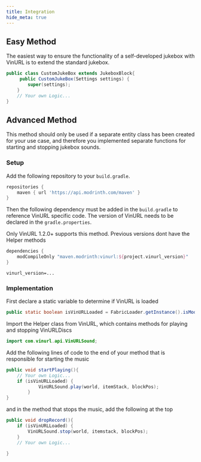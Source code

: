 ```yaml
---
title: Integration
hide_meta: true
---
```


## Easy Method

The easiest way to ensure the functionality of a self-developed jukebox with VinURL is to extend the standard jukebox.
```java
public class CustomJukeBox extends JukeboxBlock{
     public CustomJukeBox(Settings settings) {
        super(settings);
    }
    // Your own Logic...
}
```

## Advanced Method

This method should only be used if a separate entity class has been created for your use case, and therefore you implemented separate functions for starting and stopping jukebox sounds.

### Setup

Add the following repository to your `build.gradle`.

```groovy title="build.gradle"
repositories {
    maven { url 'https://api.modrinth.com/maven' }
}
```

Then the following dependency must be added in the `build.gradle` to reference VinURL specific code. The version of VinURL needs to be declared in the `gradle.properties`.

<Callout variant="warning">
    Only VinURL 1.2.0+ supports this method. Previous versions dont have the Helper methods
</Callout>


```groovy title="build.gradle"
dependencies {
    modCompileOnly "maven.modrinth:vinurl:${project.vinurl_version}"
}
```

```.properties title="gradle.properties"
vinurl_version=...
```

### Implementation

First declare a static variable to determine if VinURL is loaded

```java
public static boolean isVinURLLoaded = FabricLoader.getInstance().isModLoaded("vinurl");
```

Import the Helper class from VinURL, which contains methods for playing and stopping VinURLDiscs

```java
import com.vinurl.api.VinURLSound;
```

Add the following lines of code to the end of your method that is responsible for starting the music

```java
public void startPlaying(){
    // Your own Logic...
    if (isVinURLLoaded) {
            VinURLSound.play(world, itemStack, blockPos);
        }
}
```

and in the method that stops the music, add the following at the top


```java
public void dropRecord(){
    if (isVinURLLoaded) {
		VinURLSound.stop(world, itemstack, blockPos);
	}
    // Your own Logic...

}
```